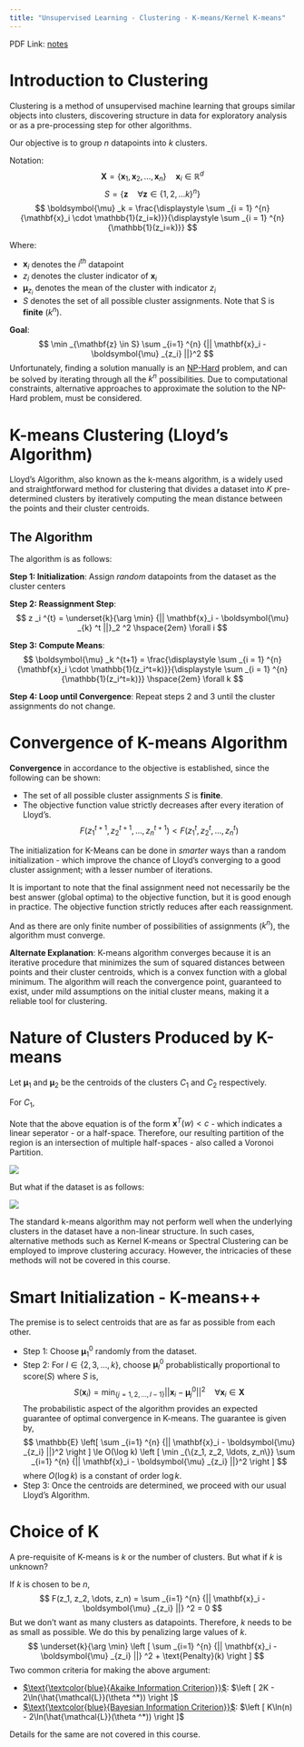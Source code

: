 ```yaml
---
title: "Unsupervised Learning - Clustering - K-means/Kernel K-means"
---
```


PDF Link: [notes](../notes/Wk03.pdf)

# Introduction to Clustering
Clustering is a method of unsupervised machine learning that groups similar objects into clusters, discovering structure in data for exploratory analysis or as a pre-processing step for other algorithms.

Our objective is to group $n$ datapoints into $k$ clusters.

Notation:
$$
\mathbf{X}=\{\mathbf{x}_1, \mathbf{x}_2, \dots, \mathbf{x}_n \} \quad \mathbf{x}_i \in \mathbb{R}^d 
$$
$$
S = \{\mathbf{z} \quad \forall \mathbf{z} \in \{1, 2, \ldots k\}^n \}
$$
$$
\boldsymbol{\mu} _k = \frac{\displaystyle \sum _{i = 1} ^{n} {\mathbf{x}_i \cdot \mathbb{1}(z_i=k)}}{\displaystyle \sum _{i = 1} ^{n} {\mathbb{1}(z_i=k)}}
$$

Where:

- $\mathbf{x}_i$ denotes the $i^{th}$ datapoint
- $z_i$ denotes the cluster indicator of $\mathbf{x}_i$
- $\boldsymbol{\mu}_{z_i}$ denotes the mean of the cluster with indicator $z_i$
- $S$ denotes the set of all possible cluster assignments. Note that S is **finite** ($k^n$).

**Goal**:
$$
\min _{\mathbf{z} \in S} \sum _{i=1} ^{n} {|| \mathbf{x}_i - \boldsymbol{\mu} _{z_i} ||}^2
$$
Unfortunately, finding a solution manually is an [NP-Hard](https://en.wikipedia.org/wiki/NP-hardness) problem, and can be solved by iterating through all the $k^n$ possibilities. Due to computational constraints, alternative approaches to approximate the solution to the NP-Hard problem, must be considered.

# K-means Clustering (Lloyd's Algorithm)
Lloyd's Algorithm, also known as the k-means algorithm, is a widely used and straightforward method for clustering that divides a dataset into $K$ pre-determined clusters by iteratively computing the mean distance between the points and their cluster centroids.

## The Algorithm
The algorithm is as follows:

**Step 1: Initialization**: Assign *random* datapoints from the dataset as the cluster centers
    
**Step 2: Reassignment Step**:
$$
z _i ^{t} = \underset{k}{\arg \min} {|| \mathbf{x}_i - \boldsymbol{\mu} _{k} ^t ||}_2 ^2 \hspace{2em} \forall i
$$

**Step 3: Compute Means**:
$$
\boldsymbol{\mu} _k ^{t+1} = \frac{\displaystyle \sum _{i = 1} ^{n} {\mathbf{x}_i \cdot \mathbb{1}(z_i^t=k)}}{\displaystyle \sum _{i = 1} ^{n} {\mathbb{1}(z_i^t=k)}} \hspace{2em} \forall k
$$

**Step 4: Loop until Convergence**:
Repeat steps 2 and 3 until the cluster assignments do not change.

\pagebreak
# Convergence of K-means Algorithm
**Convergence** in accordance to the objective is established, since the following can be shown:

- The set of all possible cluster assignments $S$ is **finite**.
- The objective function value strictly decreases after every iteration of Lloyd's.
$$
F(z_1^{t+1}, z_2^{t+1}, \ldots, z_n^{t+1}) < F(z_1^{t}, z_2^{t}, \ldots, z_n^{t})
$$

The initialization for K-Means can be done in *smarter* ways than a random initialization - which improve the chance of Lloyd's converging to a good cluster assignment; with a lesser number of iterations.

It is important to note that the final assignment need not necessarily be the best answer (global optima) to the objective function, but it is good enough in practice.
The objective function strictly reduces after each reassignment.

And as there are only finite number of possibilities of assignments ($k^n$), the algorithm must converge.

**Alternate Explanation**: K-means algorithm converges because it is an iterative procedure that minimizes the sum of squared distances between points and their cluster centroids, which is a convex function with a global minimum. The algorithm will reach the convergence point, guaranteed to exist, under mild assumptions on the initial cluster means, making it a reliable tool for clustering.

\pagebreak
# Nature of Clusters Produced by K-means
Let $\boldsymbol{\mu}_1$ and $\boldsymbol{\mu}_2$ be the centroids of the clusters $C_1$ and $C_2$ respectively.

For $C_1$,
\begin{align*}
    {|| \mathbf{x} - \boldsymbol{\mu} _{1} ||}^2 &\le {|| \mathbf{x} - \boldsymbol{\mu} _{2} ||}^2 \\
    \therefore \mathbf{x}^T(\boldsymbol{\mu} _2 - \boldsymbol{\mu} _1) &\le \frac{||\boldsymbol{\mu} _2||^2 - ||\boldsymbol{\mu} _1||^2}{2} \hspace{2em} \forall \mathbf{x}
\end{align*}

Note that the above equation is of the form $\mathbf{x}^T(w)<c$ -  which indicates a linear seperator - or a half-space. Therefore, our resulting partition of the region is an intersection of multiple half-spaces - also called a Voronoi Partition.

![](../images/clustering.png)

\pagebreak
But what if the dataset is as follows:

![](../images/ccircles.png)

The standard k-means algorithm may not perform well when the underlying clusters in the dataset have a non-linear structure. In such cases, alternative methods such as Kernel K-means or Spectral Clustering can be employed to improve clustering accuracy. However, the intricacies of these methods will not be covered in this course.

\pagebreak
# Smart Initialization - K-means++

The premise is to select centroids that are as far as possible from each other.

* Step 1: Choose $\boldsymbol{\mu} _1 ^0$ randomly from the dataset.
* Step 2: For $l \in \{2, 3, \ldots, k\}$, choose $\boldsymbol{\mu} _l ^0$ probablistically proportional to score($S$) where $S$ is,
$$
    S(\mathbf{x}_i) = \min _{\{j=1, 2, \ldots, l-1\}} {|| \mathbf{x}_i - \boldsymbol{\mu} _{j} ^0 ||}^2 \quad \forall \mathbf{x}_i \in \mathbf{X}
$$
    The probabilistic aspect of the algorithm provides an expected guarantee of optimal convergence in K-means. The guarantee is given by,
$$
    \mathbb{E} \left[ \sum _{i=1} ^{n} {|| \mathbf{x}_i - \boldsymbol{\mu} _{z_i} ||}^2 \right ]
    \le O(\log k) \left [ \min _{\{z_1, z_2, \ldots, z_n\}} \sum _{i=1} ^{n} {|| \mathbf{x}_i - \boldsymbol{\mu} _{z_i} ||}^2 \right ]
$$
    where $O(\log k)$ is a constant of order $\log k$.
* Step 3: Once the centroids are determined, we proceed with our usual Lloyd's Algorithm.

# Choice of K
A pre-requisite of K-means is $k$ or the number of clusters. But what if $k$ is unknown? 

If $k$ is chosen to be $n$,
$$
F(z_1, z_2, \dots, z_n) = \sum _{i=1} ^{n} {|| \mathbf{x}_i - \boldsymbol{\mu} _{z_i} ||} ^2 = 0
$$
But we don't want as many clusters as datapoints. Therefore, $k$ needs to be as small as possible. We do this by penalizing large values of $k$.
$$
\underset{k}{\arg \min} \left [ \sum _{i=1} ^{n} {|| \mathbf{x}_i - \boldsymbol{\mu} _{z_i} ||} ^2 + \text{Penalty}(k) \right ]
$$
Two common criteria for making the above argument:

* [$\text{\textcolor{blue}{Akaike Information Criterion}}$](https://en.wikipedia.org/wiki/Akaike_information_criterion): $\left [ 2K - 2\ln(\hat{\mathcal{L}}(\theta ^*)) \right ]$
* [$\text{\textcolor{blue}{Bayesian Information Criterion}}$](https://en.wikipedia.org/wiki/Bayesian_information_criterion): $\left [ K\ln(n) - 2\ln(\hat{\mathcal{L}}(\theta ^*)) \right ]$

Details for the same are not covered in this course.
